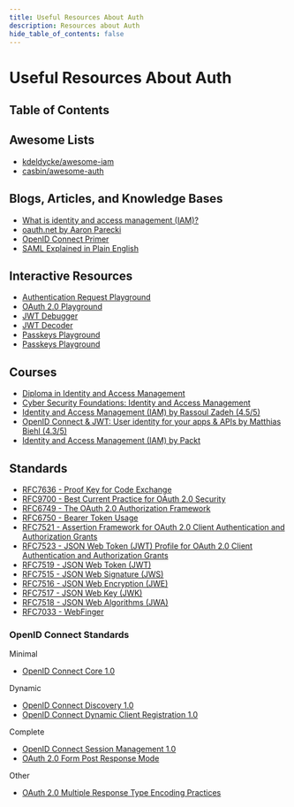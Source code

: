 ```yaml
---
title: Useful Resources About Auth
description: Resources about Auth
hide_table_of_contents: false
---
```



# Useful Resources About Auth

<h2 id="#toc">Table of Contents</h2>

<TOCInline toc={toc} />

## Awesome Lists

* [kdeldycke/awesome-iam](https://github.com/kdeldycke/awesome-iam)
* [casbin/awesome-auth](https://github.com/casbin/awesome-auth)

## Blogs, Articles, and Knowledge Bases

* [What is identity and access management (IAM)?](https://www.cloudflare.com/learning/access-management/what-is-identity-and-access-management/)
* [oauth.net by Aaron Parecki](https://oauth.net/2/)
* [OpenID Connect Primer](https://developer.okta.com/blog/2017/07/25/oidc-primer-part-1)
* [SAML Explained in Plain English](https://www.onelogin.com/learn/saml])

## Interactive Resources

* [Authentication Request Playground](https://zitadel.com/playgrounds/oidc)
* [OAuth 2.0 Playground](https://www.oauth.com/playground/)
* [JWT Debugger](http://jwt.io/)
* [JWT Decoder](https://fusionauth.io/dev-tools/jwt-decoder)
* [Passkeys Playground](https://learnpasskeys.io/demo)
* [Passkeys Playground](https://www.passkeys.com/playground)

## Courses

* [Diploma in Identity and Access Management](https://alison.com/courses/identity-and-access-management/content)
* [Cyber Security Foundations: Identity and Access Management](https://www.futurelearn.com/courses/identity-and-access-management-part-1)
* [Identity and Access Management (IAM) by Rassoul Zadeh (4.5/5)](https://www.udemy.com/course/identity-and-access-management-iam/)
* [OpenID Connect & JWT: User identity for your apps & APIs by Matthias Biehl (4.3/5)](https://www.udemy.com/course/openid-connect/)
* [Identity and Access Management (IAM) by Packt](https://www.coursera.org/learn/packt-identify-andaccess-management-iam-oy5r6)

## Standards

* [RFC7636 - Proof Key for Code Exchange](https://www.rfc-editor.org/rfc/rfc7636)
* [RFC9700 - Best Current Practice for OAuth 2.0 Security](https://datatracker.ietf.org/doc/html/rfc9700#name-authorization-code-grant)
* [RFC6749 - The OAuth 2.0 Authorization Framework](https://datatracker.ietf.org/doc/html/rfc6749)
* [RFC6750 - Bearer Token Usage](https://datatracker.ietf.org/doc/html/rfc6750)
* [RFC7521 - Assertion Framework for OAuth 2.0 Client Authentication and Authorization Grants](https://datatracker.ietf.org/doc/html/rfc7521)
* [RFC7523 - JSON Web Token (JWT) Profile for OAuth 2.0 Client Authentication and Authorization Grants](https://datatracker.ietf.org/doc/html/rfc7523)
* [RFC7519 - JSON Web Token (JWT)](https://datatracker.ietf.org/doc/html/rfc7519)
* [RFC7515 - JSON Web Signature (JWS)](https://datatracker.ietf.org/doc/html/rfc7515)
* [RFC7516 - JSON Web Encryption (JWE)](https://datatracker.ietf.org/doc/html/rfc7516)
* [RFC7517 - JSON Web Key (JWK)](https://datatracker.ietf.org/doc/html/rfc7517)
* [RFC7518 - JSON Web Algorithms (JWA)](https://datatracker.ietf.org/doc/html/rfc7518)
* [RFC7033 - WebFinger](https://datatracker.ietf.org/doc/html/rfc7033)

### OpenID Connect Standards

Minimal

* [OpenID Connect Core 1.0](https://openid.net/specs/openid-connect-core-1_0.html)

Dynamic

* [OpenID Connect Discovery 1.0](https://openid.net/specs/openid-connect-discovery-1_0.html)
* [OpenID Connect Dynamic Client Registration 1.0](https://openid.net/specs/openid-connect-registration-1_0.html)

Complete

* [OpenID Connect Session Management 1.0](https://openid.net/specs/openid-connect-session-1_0.html)
* [OAuth 2.0 Form Post Response Mode](https://openid.net/specs/oauth-v2-form-post-response-mode-1_0.html)

Other

* [OAuth 2.0 Multiple Response Type Encoding Practices](https://openid.net/specs/oauth-v2-multiple-response-types-1_0.html)
